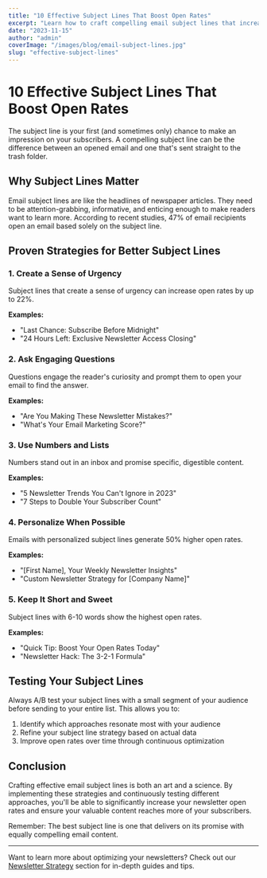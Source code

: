 ```yaml
---
title: "10 Effective Subject Lines That Boost Open Rates"
excerpt: "Learn how to craft compelling email subject lines that increase open rates and drive engagement with your newsletters."
date: "2023-11-15"
author: "admin"
coverImage: "/images/blog/email-subject-lines.jpg"
slug: "effective-subject-lines"
---
```


# 10 Effective Subject Lines That Boost Open Rates

The subject line is your first (and sometimes only) chance to make an impression on your subscribers. A compelling subject line can be the difference between an opened email and one that's sent straight to the trash folder.

## Why Subject Lines Matter

Email subject lines are like the headlines of newspaper articles. They need to be attention-grabbing, informative, and enticing enough to make readers want to learn more. According to recent studies, 47% of email recipients open an email based solely on the subject line.

## Proven Strategies for Better Subject Lines

### 1. Create a Sense of Urgency

Subject lines that create a sense of urgency can increase open rates by up to 22%.

**Examples:**

- "Last Chance: Subscribe Before Midnight"
- "24 Hours Left: Exclusive Newsletter Access Closing"

### 2. Ask Engaging Questions

Questions engage the reader's curiosity and prompt them to open your email to find the answer.

**Examples:**

- "Are You Making These Newsletter Mistakes?"
- "What's Your Email Marketing Score?"

### 3. Use Numbers and Lists

Numbers stand out in an inbox and promise specific, digestible content.

**Examples:**

- "5 Newsletter Trends You Can't Ignore in 2023"
- "7 Steps to Double Your Subscriber Count"

### 4. Personalize When Possible

Emails with personalized subject lines generate 50% higher open rates.

**Examples:**

- "[First Name], Your Weekly Newsletter Insights"
- "Custom Newsletter Strategy for [Company Name]"

### 5. Keep It Short and Sweet

Subject lines with 6-10 words show the highest open rates.

**Examples:**

- "Quick Tip: Boost Your Open Rates Today"
- "Newsletter Hack: The 3-2-1 Formula"

## Testing Your Subject Lines

Always A/B test your subject lines with a small segment of your audience before sending to your entire list. This allows you to:

1. Identify which approaches resonate most with your audience
2. Refine your subject line strategy based on actual data
3. Improve open rates over time through continuous optimization

## Conclusion

Crafting effective email subject lines is both an art and a science. By implementing these strategies and continuously testing different approaches, you'll be able to significantly increase your newsletter open rates and ensure your valuable content reaches more of your subscribers.

Remember: The best subject line is one that delivers on its promise with equally compelling email content.

---

Want to learn more about optimizing your newsletters? Check out our [Newsletter Strategy](/blog/newsletter-strategy) section for in-depth guides and tips.
